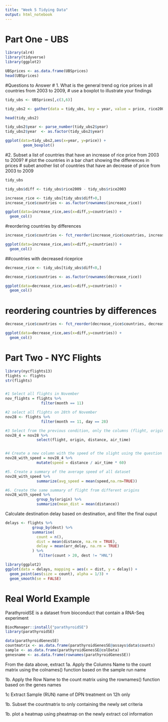 ```yaml
---
title: "Week 5 Tidying Data"
output: html_notebook
---
```


# Part One - UBS

```r
library(alr4)
library(tidyverse)
library(ggplot2)

```


```r
UBSprices <- as.data.frame(UBSprices)
head(UBSprices)
```

#Questions to Answer
#  1. What is the general trend og rice prices in all countries from 2003 to 2009, 
#  use a boxplot to illustrate your findings 

```r
tidy_ubs <- UBSprices[,c(3,6)]

tidy_ubs2 <- gather(data = tidy_ubs, key = year, value = price, rice2003, rice2009)

head(tidy_ubs2)

tidy_ubs2$year <- parse_number(tidy_ubs2$year)
tidy_ubs2$year  <- as.factor(tidy_ubs2$year)

ggplot(data=tidy_ubs2,aes(x=year, y=price)) + 
        geom_boxplot()
```

#2. Subset a list of countries that have an increase of rice price from 2003 to 2009? 
#  plot the countries in a bar chart showing the differences in prices
#  subet another list of countries that have an decrease of price from 2003 to 2009

```r
tidy_ubs

tidy_ubs$diff <- tidy_ubs$rice2009 - tidy_ubs$rice2003

increase_rice <- tidy_ubs[tidy_ubs$diff>0,]
increase_rice$countries <- as.factor(rownames(increase_rice))

ggplot(data=increase_rice,aes(x=diff,y=countries)) + 
  geom_col()
```

#reordering countries by differences 

```r
increase_rice$countries <- fct_reorder(increase_rice$countries, increase_rice$diff) 

ggplot(data=increase_rice,aes(x=diff,y=countries)) + 
  geom_col()

```


##countries with decreased riceprice
```r

decrease_rice <- tidy_ubs[tidy_ubs$diff<0,]

decrease_rice$countries <- as.factor(rownames(decrease_rice))

ggplot(data=decrease_rice,aes(x=diff,y=countries)) + 
  geom_col()
```

# reordering countries by differences 

```r
decrease_rice$countries <- fct_reorder(decrease_rice$countries, decrease_rice$diff) 

ggplot(data=decrease_rice,aes(x=diff,y=countries)) + 
  geom_col()
```

########################################################################
# Part Two - NYC Flights
########################################################################

```r

library(nycflights13)
flights <- flights
str(flights)


#1 Select all flights in November
nov_flights = flights %>% 
                filter(month == 11)

#2 select all flights on 28th of November
nov28 <- flights %>% 
                filter(month == 11, day == 28)

#3 Select from the previous condition, only the columns (flight, origin, distance, air_time)
nov28_4 = nov28 %>% 
              select(flight, origin, distance, air_time)


#4 Create a new column with the speed of the slight using the question 3
nov28_with_speed = nov28_4 %>% 
              mutate(speed = distance / air_time * 60)

#5. Create a summary of the average speed of all dataset
nov28_with_speed %>%
              summarize(avg_speed = mean(speed,na.rm=TRUE))

#6. Create the same summary of flight from different origins
nov28_with_speed %>% 
              group_by(origin) %>%
              summarize(mean_dist = mean(distance))


```

Calculate destination delay based on destination, and filter the final ouput

```r
delays <- flights %>% 
            group_by(dest) %>% 
            summarise(
              count = n(),
              dist = mean(distance, na.rm = TRUE),
              delay = mean(arr_delay, na.rm = TRUE)
            ) %>% 
               filter(count > 20, dest != "HNL")

library(ggplot2)
ggplot(data = delays, mapping = aes(x = dist, y = delay)) +
  geom_point(aes(size = count), alpha = 1/3) +
  geom_smooth(se = FALSE)

```

# Real World Example
ParathyroidSE is a dataset from bioconduct that contain a RNA-Seq experiment

```r
BiocManager::install("parathyroidSE")
library(parathyroidSE)

data(parathyroidGenesSE)
countmatrix <- as.data.frame(parathyroidGenesSE@assays$data$counts)
sample <- as.data.frame(parathyroidGenesSE@colData)
genesname <- as.data.frame(rownames(parathyroidGenesSE))

```


From the data above, extract 
1a. Apply the Columns Name to the count matrix using the colnames() function based on the sample run name

1b. Apply the Row Name to the count matrix using the rownames() function based on the genes names

1c  Extract Sample (RUN) name of DPN treatment on 12h only

1b. Subset the countmatrix to only containing the newly set criteria 

1b. plot a heatmap using pheatmap on the newly extract col information






